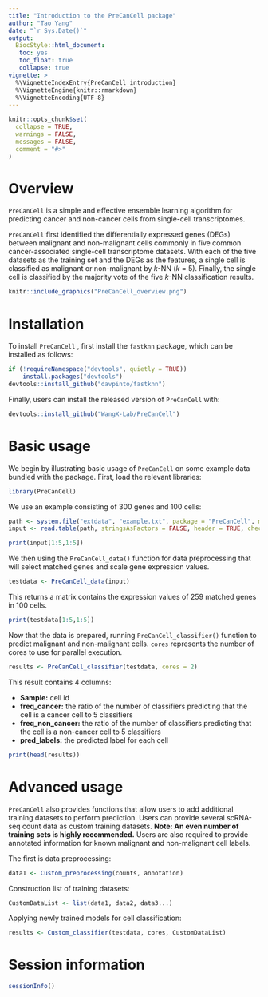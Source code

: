 ---
title: "Introduction to the PreCanCell package"
author: "Tao Yang"
date: "`r Sys.Date()`"
output: 
  BiocStyle::html_document:
   toc: yes
   toc_float: true      
   collapse: true     
vignette: >
  %\VignetteIndexEntry{PreCanCell_introduction}
  %\VignetteEngine{knitr::rmarkdown}
  %\VignetteEncoding{UTF-8}
---

```{r setup, include = FALSE}
knitr::opts_chunk$set(
  collapse = TRUE,
  warnings = FALSE,
  messages = FALSE,
  comment = "#>"
)
```

# Overview

`PreCanCell` is a simple and effective ensemble learning algorithm for predicting cancer and non-cancer cells from single-cell transcriptomes.

`PreCanCell` first identified the differentially expressed genes (DEGs) between malignant and non-malignant cells commonly in five common cancer-associated single-cell transcriptome datasets. With each of the five datasets as the training set and the DEGs as the features, a single cell is classified as malignant or non-malignant by *k*-NN (*k* = 5). Finally, the single cell is classified by the majority vote of the five *k*-NN classification results.

```{r, echo = FALSE}
knitr::include_graphics("PreCanCell_overview.png")
```

# Installation

To install `PreCanCell` , first install the `fastknn` package, which can be installed as follows:

```{r, eval=FALSE}
if (!requireNamespace("devtools", quietly = TRUE))
    install.packages("devtools")
devtools::install_github("davpinto/fastknn")
```

Finally, users can install the released version of `PreCanCell` with:

```{r, eval=FALSE}
devtools::install_github("WangX-Lab/PreCanCell")
```

# Basic usage

We begin by illustrating basic usage of `PreCanCell` on some example data bundled with the package. First, load the relevant libraries:

```{r, results='hide', message=FALSE, warning=FALSE}
library(PreCanCell)
```

We use an example consisting of 300 genes and 100 cells:

```{r, results='hide'}
path <- system.file("extdata", "example.txt", package = "PreCanCell", mustWork = TRUE)
input <- read.table(path, stringsAsFactors = FALSE, header = TRUE, check.names = FALSE, sep = "\t", row.names = 1)
```

```{r}
print(input[1:5,1:5])
```

We then using the `PreCanCell_data()` function for data preprocessing that will select matched genes and scale gene expression values.

```{r}
testdata <- PreCanCell_data(input)
```

This returns a matrix contains the expression values of 259 matched genes in 100 cells.

```{r}
print(testdata[1:5,1:5])
```

Now that the data is prepared, running `PreCanCell_classifier()` function to predict malignant and non-malignant cells. `cores` represents the number of cores to use for parallel execution.

```{r}
results <- PreCanCell_classifier(testdata, cores = 2)
```

This result contains 4 columns:

-   **Sample:** cell id
-   **freq_cancer:** the ratio of the number of classifiers predicting that the cell is a cancer cell to 5 classifiers
-   **freq_non_cancer:** the ratio of the number of classifiers predicting that the cell is a non-cancer cell to 5 classifiers
-   **pred_labels:** the predicted label for each cell

```{r}
print(head(results))
```

# Advanced usage

`PreCanCell` also provides functions that allow users to add additional training datasets to perform prediction. Users can provide several scRNA-seq count data as custom training datasets. **Note: An even number of training sets is highly recommended.** Users are also required to provide annotated information for known malignant and non-malignant cell labels.

The first is data preprocessing:

```{r, eval=FALSE}
data1 <- Custom_preprocessing(counts, annotation)
```

Construction list of training datasets:

```{r, eval=FALSE}
CustomDataList <- list(data1, data2, data3...)
```

Applying newly trained models for cell classification:

```{r, eval=FALSE}
results <- Custom_classifier(testdata, cores, CustomDataList)
```

# Session information

```{r}
sessionInfo()
```

